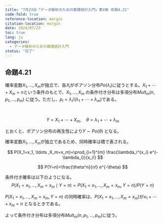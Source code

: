 ```yaml
---
title: "7月23日「データ解析のための数理統計入門」第4章 命題4.21"
code-fold: true
reference-location: margin
citation-location: margin
date: 2024/07/23
toc: true
lang: ja
categories:
  - データ解析のための数理統計入門
status: "完了"
---
```


::: {#prp-line}

## 命題4.21

確率変数$X_1,\ldots,X_m$が独立で、各$X_i$がポアソン分布$Po(\lambda_i)$に従うとする。$X_1+\cdots+X_m=n$という条件のもとで、$X_1,\ldots,X_m$ の条件付き分布は多項分布$Mult_m(n,p_1,\ldots,p_m)$ に従う。ただし、$p_i=\lambda_i/(\lambda_1+\cdots+\lambda_m)$である。

:::

<br/>


::: {.proof}

$$
Y=X_1+\cdots+X_m,\quad \theta = \lambda_1+\cdots+\lambda_m
$$

とおくと、ポアソン分布の再生性により$Y \sim Po(\theta)$ となる。

::: {.extra-space2}

:::

確率変数$X_1,\ldots,X_m$が独立であるため、同時確率は積で表される。

$$
P(X_1=x_1, \ldots ,X_m=x_m)=\prod_{i=1}^{m} \frac{\lambda_i^{x_i} e^{-\lambda_i}}{x_i!}
$$

$$
P(Y=n)=\frac{\theta^n}{n!} e^{-\theta}
$$

::: {.extra-space2}

:::

条件付き確率は以下のようになる。
$$
P(X_1 = x_1, \ldots, X_m = x_m \mid Y = n) =P(X_1 = x_1, \ldots, X_m = x_m , Y = n)/ P(Y =n)
$$

$P(X_1 = x_1, \ldots, X_m = x_m , Y = n)$ の同時確率は、$P(X_1=x_1, \ldots ,X_m=x_m)$が$x_1 + \cdots + x_m =n$ となるときである。

\begin{align}
P(X_1 = x_1, \ldots, X_m = x_m \mid Y = n)&= \frac{\prod_{i=1}^{m} \frac{\lambda_i^{x_i} e^{-\lambda_i}}{x_i!}}{\frac{\theta^n e^{-\theta}}{n!}}  \\
&= \frac{n!}{x_1!x_2! \cdots x_m!} \frac{e^{-\lambda_1}e^{-\lambda_2} \cdots e^{-\lambda_m}}{e^{-\theta}} \frac{\prod_{i=1}^{m}\lambda_i^{x_i}}{\theta^n} \\
&= \frac{n!}{x_1!x_2! \cdots x_m!} \frac{e^{-(\lambda_1 + \cdots + \lambda_m)}}{e^{-(\lambda_1 + \cdots + \lambda_m)}} \frac{\prod_{i=1}^{m}(p_i \theta)^{x_i}}{\theta^n} \\
&= \frac{n!}{x_1!x_2! \cdots x_m!}  \frac{\theta^{x_1}\theta^{x_2} \cdots \theta^{x_m}}{\theta^n}p^{x_1}p^{x_2} \cdots p^{x_m}\\
&= \frac{n!}{x_1!x_2! \cdots x_m!}  p^{x_1}p^{x_2} \cdots p^{x_m}
\end{align}

よって条件付き分布は多項分布$Mult_m(n,p_1,\ldots,p_m)$に従う。
:::